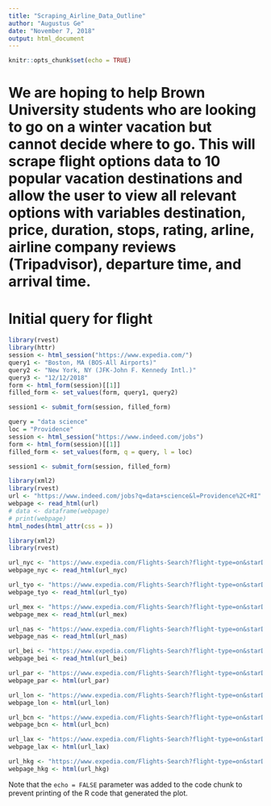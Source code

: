 ```yaml
---
title: "Scraping_Airline_Data_Outline"
author: "Augustus Ge"
date: "November 7, 2018"
output: html_document
---
```


```r
knitr::opts_chunk$set(echo = TRUE)
```

# We are hoping to help Brown University students who are looking to go on a winter vacation but cannot decide where to go. This will scrape flight options data to 10 popular vacation destinations and allow the user to view all relevant options with variables destination, price, duration, stops, rating, arline, airline company reviews (Tripadvisor), departure time, and arrival time.

# Initial query for flight 

```r
library(rvest)
library(httr)
session <- html_session("https://www.expedia.com/")
query1 <- "Boston, MA (BOS-All Airports)"
query2 <- "New York, NY (JFK-John F. Kennedy Intl.)"
query3 <- "12/12/2018"
form <- html_form(session)[[1]]
filled_form <- set_values(form, query1, query2)

session1 <- submit_form(session, filled_form)
```

```r

query = "data science"
loc = "Providence"
session <- html_session("https://www.indeed.com/jobs")
form <- html_form(session)[[1]]
filled_form <- set_values(form, q = query, l = loc)

session1 <- submit_form(session, filled_form)

```


```r
library(xml2)
library(rvest)
url <- "https://www.indeed.com/jobs?q=data+science&l=Providence%2C+RI"
webpage <- read_html(url)
# data <- dataframe(webpage)
# print(webpage)
html_nodes(html_attr(css = ))
```

```r

library(xml2)
library(rvest)

url_nyc <- "https://www.expedia.com/Flights-Search?flight-type=on&starDate=12%2F21%2F2018&mode=search&trip=oneway&leg1=from%3ABoston%2C+MA+%28BOS-Logan+Intl.%29%2Cto%3ANew+York%2C+NY+%28JFK-John+F.+Kennedy+Intl.%29%2Cdeparture%3A12%2F21%2F2018TANYT&passengers=children%3A0%2Cadults%3A1%2Cseniors%3A0%2Cinfantinlap%3AY&fareCalendarPrice=1819"
webpage_nyc <- read_html(url_nyc)

url_tyo <- "https://www.expedia.com/Flights-Search?flight-type=on&starDate=12%2F21%2F2018&mode=search&trip=oneway&leg1=from%3ABoston%2C+MA+%28BOS-Logan+Intl.%29%2Cto%3ATokyo%2C+Japan+%28HND-Haneda%29%2Cdeparture%3A12%2F21%2F2018TANYT&passengers=children%3A0%2Cadults%3A1%2Cseniors%3A0%2Cinfantinlap%3AY"
webpage_tyo <- read_html(url_tyo)

url_mex <- "https://www.expedia.com/Flights-Search?flight-type=on&starDate=12%2F21%2F2018&mode=search&trip=oneway&leg1=from%3ABoston%2C+MA+%28BOS-Logan+Intl.%29%2Cto%3AMexico+City%2C+Distrito+Federal%2C+Mexico+%28MEX-Mexico+City+Intl.%29%2Cdeparture%3A12%2F21%2F2018TANYT&passengers=children%3A0%2Cadults%3A1%2Cseniors%3A0%2Cinfantinlap%3AY"
webpage_mex <- read_html(url_mex)

url_nas <- "https://www.expedia.com/Flights-Search?flight-type=on&starDate=12%2F21%2F2018&mode=search&trip=oneway&leg1=from%3ABoston%2C+MA+%28BOS-Logan+Intl.%29%2Cto%3ANassau%2C+Bahamas+%28NAS-Nassau+Intl.%29%2Cdeparture%3A12%2F21%2F2018TANYT&passengers=children%3A0%2Cadults%3A1%2Cseniors%3A0%2Cinfantinlap%3AY"
webpage_nas <- read_html(url_nas)

url_bei <- "https://www.expedia.com/Flights-Search?flight-type=on&starDate=12%2F21%2F2018&mode=search&trip=oneway&leg1=from%3ABoston%2C+MA+%28BOS-Logan+Intl.%29%2Cto%3ABeijing%2C+China+%28PEK-Capital+Intl.%29%2Cdeparture%3A12%2F21%2F2018TANYT&passengers=children%3A0%2Cadults%3A1%2Cseniors%3A0%2Cinfantinlap%3AY"
webpage_bei <- read_html(url_bei)

url_par <- "https://www.expedia.com/Flights-Search?flight-type=on&starDate=12%2F21%2F2018&mode=search&trip=oneway&leg1=from%3ABoston%2C+MA+%28BOS-Logan+Intl.%29%2Cto%3AParis%2C+France+%28CDG-Roissy-Charles+de+Gaulle%29%2Cdeparture%3A12%2F21%2F2018TANYT&passengers=children%3A0%2Cadults%3A1%2Cseniors%3A0%2Cinfantinlap%3AY"
webpage_par <- html(url_par)

url_lon <- "https://www.expedia.com/Flights-Search?flight-type=on&starDate=12%2F21%2F2018&mode=search&trip=oneway&leg1=from%3ABoston%2C+MA+%28BOS-Logan+Intl.%29%2Cto%3ALondon%2C+England%2C+UK+%28LHR-Heathrow%29%2Cdeparture%3A12%2F21%2F2018TANYT&passengers=children%3A0%2Cadults%3A1%2Cseniors%3A0%2Cinfantinlap%3AY"
webpage_lon <- html(url_lon)

url_bcn <- "https://www.expedia.com/Flights-Search?flight-type=on&starDate=12%2F21%2F2018&mode=search&trip=oneway&leg1=from%3ABoston%2C+MA+%28BOS-Logan+Intl.%29%2Cto%3ABarcelona%2C+Spain+%28BCN-Barcelona+Intl.%29%2Cdeparture%3A12%2F21%2F2018TANYT&passengers=children%3A0%2Cadults%3A1%2Cseniors%3A0%2Cinfantinlap%3AY"
webpage_bcn <- html(url_bcn)

url_lax <- "https://www.expedia.com/Flights-Search?flight-type=on&starDate=12%2F21%2F2018&mode=search&trip=oneway&leg1=from%3ABoston%2C+MA+%28BOS-Logan+Intl.%29%2Cto%3ALos+Angeles%2C+CA+%28LAX-Los+Angeles+Intl.%29%2Cdeparture%3A12%2F21%2F2018TANYT&passengers=children%3A0%2Cadults%3A1%2Cseniors%3A0%2Cinfantinlap%3AY"
webpage_lax <- html(url_lax)

url_hkg <- "https://www.expedia.com/Flights-Search?flight-type=on&starDate=12%2F21%2F2018&mode=search&trip=oneway&leg1=from%3ABoston%2C+MA+%28BOS-Logan+Intl.%29%2Cto%3AHong+Kong%2C+Hong+Kong+SAR+%28HKG-Hong+Kong+Intl.%29%2Cdeparture%3A12%2F21%2F2018TANYT&passengers=children%3A0%2Cadults%3A1%2Cseniors%3A0%2Cinfantinlap%3AY"
webpage_hkg <- html(url_hkg)

```




Note that the `echo = FALSE` parameter was added to the code chunk to prevent printing of the R code that generated the plot.
